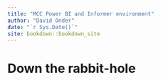 ```yaml
--- 
title: "MCC Power BI and Informer environment"
author: "David Onder"
date: "`r Sys.Date()`"
site: bookdown::bookdown_site
---
```


# Down the rabbit-hole

